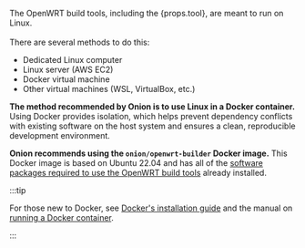 <span>The OpenWRT build tools, including the {props.tool}, are meant to run on Linux.</span>
<br/><br/>
There are several methods to do this:

- Dedicated Linux computer
- Linux server (AWS EC2)
- Docker virtual machine
- Other virtual machines (WSL, VirtualBox, etc.)


<WslNote/>


**The method recommended by Onion is to use Linux in a Docker container.** Using Docker provides isolation, which helps prevent dependency conflicts with existing software on the host system and ensures a clean, reproducible development environment.

**Onion recommends using the `onion/openwrt-builder` Docker image.** This Docker image is based on Ubuntu 22.04 and has all of the [software packages required to use the OpenWRT build tools](https://openwrt.org/docs/guide-developer/toolchain/install-buildsystem#debianubuntumint) already installed. 

:::tip

For those new to Docker, see [Docker's installation guide](https://docs.docker.com/desktop/) and the manual on [running a Docker container](https://docs.docker.com/engine/reference/run).

:::